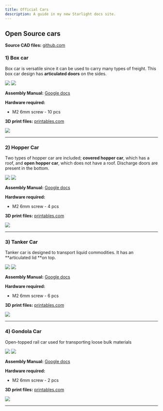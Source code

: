 ```yaml
---
title: Official Cars
description: A guide in my new Starlight docs site.
---
```



## Open Source cars
**Source CAD files:** [github.com](https://github.com/DragonRailway/Train-Cars)
### 1) Box car 

Box car is versatile since it can be used to carry many types of freight. This box car design has **articulated doors** on the sides.

![](../../../media/dragon-railway-v1/car-box-poster.jpg)
![](../../../media/dragon-railway-v1/car-box-pers.jpg)

**Assembly Manual:** [Google docs](https://docs.google.com/presentation/d/1QOl0qDeQsNaM7NYWQ3y_6q2BiEAHNwMJUmY3K6SaFdI)

**Hardware required:**

- M2 6mm screw - 10 pcs

**3D print files:** [printables.com](https://www.printables.com/model/353604)

![](../../../assets/license/by.svg)

---
### 2) Hopper Car 
Two types of hopper car are included; **covered hopper car**, which has a roof, and **open hopper car**, which does not have a roof. Discharge doors are present in the bottom.

![](../../../media/dragon-railway-v1/car-hopper-poster.jpg)
![](../../../media/dragon-railway-v1/car-hopper-pers.jpg)

**Assembly Manual:** [Google docs](https://docs.google.com/presentation/d/1iU-ttXTgNcPpUE42wt78x6EWrf-P82RBcV8F3IRCtmg)

**Hardware required:**

- M2 6mm screw - 4 pcs

**3D print files:** [printables.com](https://www.printables.com/model/357451)

![](../../../assets/license/by.svg)

---
### 3) Tanker Car 
 Tanker car is designed to transport liquid commodities. It has an **articulated lid **on top.
 
![](../../../media/dragon-railway-v1/car-tanker-poster.jpg)
![](../../../media/dragon-railway-v1/car-tanker-pers.jpg)

**Assembly Manual:** [Google docs](https://docs.google.com/presentation/d/1amTaQcBqJWaaYxetjwK-Y26eBoXR3GLliDiPafnYE5A)

**Hardware required:**

- M2 6mm screw - 6 pcs

**3D print files:** [printables.com](https://www.printables.com/model/356543)

![](../../../assets/license/by.svg)

---
### 4) Gondola Car 
Open-topped rail car used for transporting loose bulk materials

![](../../../media/dragon-railway-v1/car-gondola-poster.jpg)
![](../../../media/dragon-railway-v1/car-gondola-pers.jpg)

**Assembly Manual:** [Google docs](https://docs.google.com/presentation/d/102VrKlGLoD_NahUVsSfriT2jJ1hHsR2ZKuGsm1vku_k)

**Hardware required:**

- M2 6mm screw - 2 pcs

**3D print files:** [printables.com](https://www.printables.com/model/356543)

![](../../../assets/license/by.svg)

---
